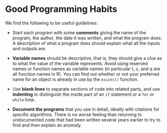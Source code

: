 # Good Programming Habits

We find the following to be useful guidelines:

-   Start each program with some **comments** giving the name of the program, the author, the date it was written, and what the program does. A description of what a program does should explain what all the inputs and outputs are.

-   **Variable names** should be descriptive, that is, they should give a clue as to what the value of the variable represents. Avoid using reserved names or function names as variable names (in particular t, c, and q are all function names in R). You can find out whether or not your preferred name for an object is already in use by the `exists()` function.

-   Use **blank lines** to separate sections of code into related parts, and use **indenting** to distinguish the inside part of an `if` statement or a `for` or `while` loop.

-   **Document the programs** that you use in detail, ideally with citations for specific algorithms. There is no worse feeling than returning to undocumented code that had been written several years earlier to try to find and then explain an anomaly.
